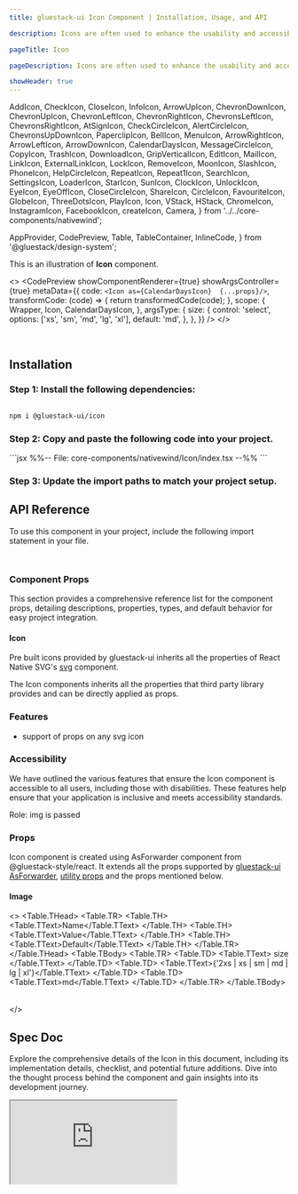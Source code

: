 ```yaml
---
title: gluestack-ui Icon Component | Installation, Usage, and API

description: Icons are often used to enhance the usability and accessibility of digital products by providing users with clear and intuitive visual cues. It serves as an intuitive and easily recognizable way to communicate with users.

pageTitle: Icon

pageDescription: Icons are often used to enhance the usability and accessibility of digital products by providing users with clear and intuitive visual cues. It serves as an intuitive and easily recognizable way to communicate with users.

showHeader: true
---
```



<Meta title="with-nativewind/components/Media And Icons/Icon" />

  AddIcon,
  CheckIcon,
  CloseIcon,
  InfoIcon,
  ArrowUpIcon,
  ChevronDownIcon,
  ChevronUpIcon,
  ChevronLeftIcon,
  ChevronRightIcon,
  ChevronsLeftIcon,
  ChevronsRightIcon,
  AtSignIcon,
  CheckCircleIcon,
  AlertCircleIcon,
  ChevronsUpDownIcon,
  PaperclipIcon,
  BellIcon,
  MenuIcon,
  ArrowRightIcon,
  ArrowLeftIcon,
  ArrowDownIcon,
  CalendarDaysIcon,
  MessageCircleIcon,
  CopyIcon,
  TrashIcon,
  DownloadIcon,
  GripVerticalIcon,
  EditIcon,
  MailIcon,
  LinkIcon,
  ExternalLinkIcon,
  LockIcon,
  RemoveIcon,
  MoonIcon,
  SlashIcon,
  PhoneIcon,
  HelpCircleIcon,
  RepeatIcon,
  Repeat1Icon,
  SearchIcon,
  SettingsIcon,
  LoaderIcon,
  StarIcon,
  SunIcon,
  ClockIcon,
  UnlockIcon,
  EyeIcon,
  EyeOffIcon,
  CloseCircleIcon,
  ShareIcon,
  CircleIcon,
  FavouriteIcon,
  GlobeIcon,
  ThreeDotsIcon,
  PlayIcon,
  Icon,
  VStack,
  HStack,
  ChromeIcon,
  InstagramIcon,
  FacebookIcon,
  createIcon,
  Camera,
} from '../../core-components/nativewind';

  AppProvider,
  CodePreview,
  Table,
  TableContainer,
  InlineCode,
} from '@gluestack/design-system';


This is an illustration of **Icon** component.

<>
  <CodePreview
    showComponentRenderer={true}
    showArgsController={true}
    metaData={{
      code: `
        <Icon as={CalendarDaysIcon}  {...props}/>
      `,
      transformCode: (code) => {
        return transformedCode(code);
      },
      scope: {
        Wrapper,
        Icon,
        CalendarDaysIcon,
      },
      argsType: {
        size: {
          control: 'select',
          options: ['xs', 'sm', 'md', 'lg', 'xl'],
          default: 'md',
        },
      },
    }}
  />
</>

<br />

## Installation

### Step 1: Install the following dependencies:

```bash

npm i @gluestack-ui/icon

```

### Step 2: Copy and paste the following code into your project.

<CollapsibleCode>
  ```jsx %%-- File: core-components/nativewind/Icon/index.tsx --%% ```
</CollapsibleCode>

### Step 3: Update the import paths to match your project setup.

## API Reference

To use this component in your project, include the following import statement in your file.

```jsx
```

```jsx
```

### Component Props

This section provides a comprehensive reference list for the component props, detailing descriptions, properties, types, and default behavior for easy project integration.

#### Icon

Pre built icons provided by gluestack-ui inherits all the properties of React Native SVG's [svg](https://github.com/software-mansion/react-native-svg/tree/main/Example) component.

The Icon components inherits all the properties that third party library provides and can be directly applied as props.

### Features

- support of props on any svg icon

### Accessibility

We have outlined the various features that ensure the Icon component is accessible to all users, including those with disabilities. These features help ensure that your application is inclusive and meets accessibility standards.

Role: img is passed

### Props

Icon component is created using AsForwarder component from @gluestack-style/react. It extends all the props supported by [gluestack-ui AsForwarder](https://gluestack.io/style/docs/api/as-forwarder), [utility props](/ui/docs/styling/utility-and-sx-props) and the props mentioned below.

#### Image

<>
  <TableContainer>
    <Table>
      <Table.THead>
        <Table.TR>
          <Table.TH>
            <Table.TText>Name</Table.TText>
          </Table.TH>
          <Table.TH>
            <Table.TText>Value</Table.TText>
          </Table.TH>
          <Table.TH>
            <Table.TText>Default</Table.TText>
          </Table.TH>
        </Table.TR>
      </Table.THead>
      <Table.TBody>
        <Table.TR>
          <Table.TD>
            <Table.TText>
              <InlineCode>size</InlineCode>
            </Table.TText>
          </Table.TD>
          <Table.TD>
            <Table.TText>{'2xs | xs | sm | md | lg | xl'}</Table.TText>
          </Table.TD>
          <Table.TD>
            <Table.TText>md</Table.TText>
          </Table.TD>
        </Table.TR>
      </Table.TBody>
    </Table>
  </TableContainer>
</>

## Spec Doc

Explore the comprehensive details of the Icon in this document, including its implementation details, checklist, and potential future additions. Dive into the thought process behind the component and gain insights into its development journey.

<iframe
  style={{
    borderRadius: '8px',
    border: ' 1px solid rgba(0, 0, 0, 0.1)',
    aspectRatio: 736 / 585,
  }}
  src="https://www.figma.com/embed?embed_host=share&url=https%3A%2F%2Fwww.figma.com%2Fproto%2FNcXOxqKbdnGsLQNex3H76u%2F%25C2%25A0%25F0%259F%2593%259Agluestack-UI-handbook%3Fpage-id%3D6412%253A31332%26type%3Ddesign%26node-id%3D6412-33234%26viewport%3D723%252C127%252C0.03%26t%3DxNCgdoHjEw3Tlb72-1%26scaling%3Dscale-down%26starting-point-node-id%3D6412%253A33234%26mode%3Ddesign"
  allowFullScreen
/>
